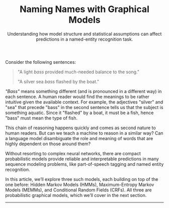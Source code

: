 

<Header>

# Naming Names with Graphical Models

<Abstract>
  Understanding how model structure and statistical assumptions can affect predictions in
  a named-entity recognition task.
</Abstract>

</Header>

<HeroImage />

Consider the following sentences:

> "A light _bass_ provided much-needed balance to the song."
>
> "A silver sea _bass_ flashed by the boat."

_"Bass"_ means something different (and is pronounced in a different way) in each sentence. A human reader would find the meanings to be rather intuitive given the available context. For example, the adjectives "silver" and "sea" that precede "bass" in the second sentence tells us that the subject is something aquatic. Since it "flashed" by a boat, it must be a fish, hence "bass" must mean the type of fish.

This chain of reasoning happens quickly and comes as second nature to human readers. But can we teach a machine to reason in a similar way? Can a language model disambiguate the role and meaning of words that are highly dependent on those around them?

Without resorting to complex neural networks, there are compact probabilistic models provide reliable and interpretable predictions in many sequence modeling problems, like part-of-speech tagging and named entity recognition.

In this article, we’ll explore three such models, each building on top of the one before: Hidden Markov Models (HMMs), Maximum-Entropy Markov Models (MEMMs), and Conditional Random Fields (CRFs). All three are probabilistic graphical models, which we’ll cover in the next section.

---
